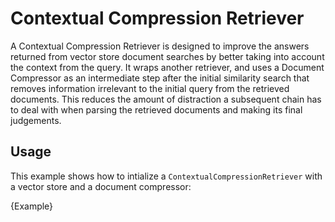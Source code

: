# Contextual Compression Retriever

A Contextual Compression Retriever is designed to improve the answers returned from vector store document searches by better taking into account the context from the query.
It wraps another retriever, and uses a Document Compressor as an intermediate step after the initial similarity search that removes information irrelevant to the initial query from the retrieved documents.
This reduces the amount of distraction a subsequent chain has to deal with when parsing the retrieved documents and making its final judgements.

## Usage

This example shows how to intialize a `ContextualCompressionRetriever` with a vector store and a document compressor:


<CodeBlock language="typescript">{Example}</CodeBlock>
